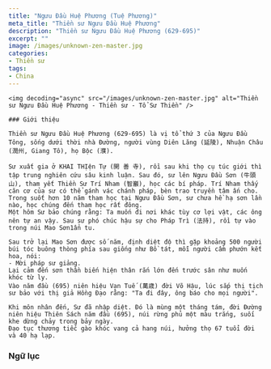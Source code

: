 ```yaml
---
title: "Ngưu Đầu Huệ Phương (Tuệ Phương)"
meta_title: "Thiền sư Ngưu Đầu Huệ Phương"
description: "Thiền sư Ngưu Đầu Huệ Phương (629-695)"
excerpt: ""
image: /images/unknown-zen-master.jpg
categories:
- Thiền sư
tags:
- China
---
```


<div className="grid xl:grid-cols-8 lg:grid-cols-8 md:grid-cols-2 sm:grid-cols-2 xs:grid-cols-1 gap-8 bg-body dark:bg-darkmode-body">

  <div className="lg:col-span-3 md:col-span-1">

    <img decoding="async" src="/images/unknown-zen-master.jpg" alt="Thiền sư Ngưu Đầu Huệ Phương - Thiền sư - Tổ Sư Thiền" />

    ### Giới thiệu

    Thiền sư Ngưu Đầu Huệ Phương (629-695) là vị tổ thứ 3 của Ngưu Đầu Tông, sống dưới thời nhà Đường, người vùng Diên Lăng (延陵), Nhuận Châu (潤州, Giang Tô), họ Bộc (濮).

    Sư xuất gia ở KHAI THỊện Tự (開 善 寺), rồi sau khi thọ cụ túc giới thì tập trung nghiên cứu sâu kinh luận. Sau đó, sư lên Ngưu Đầu Sơn (牛頭山), tham yết Thiền Sư Trí Nham (智巖), học các bí pháp. Trí Nham thấy căn cơ của sư có thể gánh vác chánh pháp, bèn trao truyền tâm ấn cho. Trong suốt hơn 10 năm tham học tại Ngưu Đầu Sơn, sư chưa hề hạ sơn lần nào, học chúng đến tham học rất đông.
    Một hôm Sư bảo chúng rằng: Ta muốn đi nơi khác tùy cơ lợi vật, các ông nên tự an vậy. Sau sư phó chúc hậu sự cho Pháp Trì (法持), rồi tự vào trong núi Mao Sơn1ẩn tu.

    Sau trở lại Mao Sơn được số năm, định diệt độ thì gặp khoảng 500 người búi tóc buông thòng phía sau giống như Bồ tát, mỗi người cầm phướn kết hoa, nói:
    - Mời pháp sư giảng.
    Lại cảm đến sơn thần biến hiện thân rắn lớn đến trước sân như muốn khóc từ ly.
    Vào năm đầu (695) niên hiệu Vạn Tuế (萬歳) đời Võ Hậu, lúc sắp thị tịch sư bảo với thị giả Hồng Đạo rằng: "Ta đi đây, ông báo cho mọi người".

    Khi môn nhân đến, Sư đã nhập diệt. Đó là mùng một tháng tám, đời Đường niên hiệu Thiên Sách năm đầu (695), núi rừng phủ một màu trắng, suối khe dừng chảy trong bảy ngày.
    Đạo tục thương tiếc gào khóc vang cả hang núi, hưởng thọ 67 tuổi đời và 40 hạ lạp.

  </div>

<div className="lg:col-span-5 md:col-span-1">

### Ngữ lục

</div>

</div>
